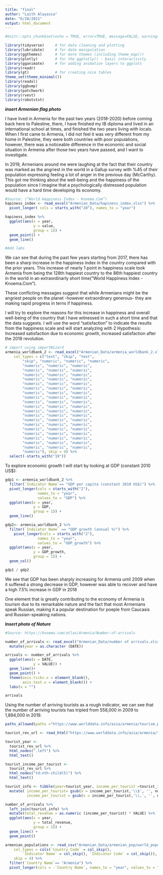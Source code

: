 ```yaml
---
title: "final"
author: "Laith Alayassa"
date: "6/28/2021"
output: html_document
---
```


```r
#knitr::opts_chunk$set(echo = TRUE, error=TRUE, message=FALSE, warning=FALSE)
```

```r
library(tidyverse)     # for data cleaning and plotting
library(lubridate)     # for date manipulation
library(ggthemes)      # for more themes (including theme_map())
library(plotly)        # for the ggplotly() - basic interactivity
library(gganimate)     # for adding animation layers to ggplots
library(readr)
library(gt)            # for creating nice tables
theme_set(theme_minimal())
library(readxl)
library(ggbump)
library(patchwork)
library(rvest)    
library(robotstxt)

```

***insert Armenian flag photo***

I have lived in Armenia for the past two years (2018-2020) before coming back here to Palestine, there, I have finished my IB diploma and lived in an international school at times, and finished the two years living with locals. When I first came to Armenia, I did not feel it was very different from my home in Palestine, they were both countries with poor populations, however, there was a noticeable difference in the economic and social situation in Armenia after those two years have passed, and I want to investigate.

In 2019, Armenians around me were laughing at the fact that their country was marked as the angriest in the world in a Gallup survey with %45 of their population expressing feeling a lot of anger in the previous day (McCarthy). This got me thinking about the well-being and the happiness of the population since I imagine that a psychologically distressed population would have a hard time developing its economy.

```r
#Source: (“World Happiness Index - Knoema.Com”)
hapiness_index <- read_excel("Armenian_Data/hapiness_index.xlsx") %>% 
  pivot_longer( cols = starts_with("20"), names_to = "year") 
```

```r
hapiness_index %>% 
  ggplot(aes(x = year,
             y = value,
             group = 1)) +
  geom_point() +
  geom_line()

#Add labs

```

We can see that during the past few years starting from 2017, there has been a sharp increase in the happiness index in the country compared with the prior years. This increase of nearly 1 point in happiness scale took Armenia from being the 128th happiest country to the 86th happiest country in the world in an extraordinarly short time(“World Happiness Index - Knoema.Com”).

These conflicting messages suggest that while Armenians might be the angriest people on the planet -however extraordinary generous- they are making rapid progress in terns if happiness.

I will try to explore the reasons for this increase in happiness and overall well-being of the country that I have witnessed in such a short time and that the data suggests. I will use the word "satisfaction" to indicate the results from the happiness scale and will start analyzing with 2 Hypothesis: Increased satisfaction due to economic growth, increased satisfaction after the 2018 revolution.



```r
# import using importWizard
armenia_worldbank_2 <- read_excel("Armenian_Data/armenia_worldbank_2.xlsx", 
    col_types = c("text", "skip", "text", 
        "skip", "numeric", "numeric", "numeric", 
        "numeric", "numeric", "numeric", 
        "numeric", "numeric", "numeric", 
        "numeric", "numeric", "numeric", 
        "numeric", "numeric", "numeric", 
        "numeric", "numeric", "numeric", 
        "numeric", "numeric", "numeric", 
        "numeric", "numeric", "numeric", 
        "numeric", "numeric", "numeric", 
        "numeric", "numeric", "numeric", 
        "numeric", "numeric", "numeric", 
        "numeric", "numeric", "numeric", 
        "numeric", "numeric", "numeric", 
        "numeric", "numeric", "numeric", 
        "numeric", "numeric", "numeric", 
        "numeric", "numeric", "numeric", 
        "numeric", "numeric", "numeric", 
        "numeric", "numeric", "numeric", 
        "numeric", "numeric", "numeric", 
        "numeric", "numeric", "numeric", 
        "numeric"), skip = 4) %>% 
  select(-starts_with("19"))

```

To explore economic growth I will start by looking at GDP (constant 2010 US$):

```r
gdp1 <- armenia_worldbank_2 %>% 
  filter(`Indicator Name`== "GDP per capita (constant 2010 US$)") %>% 
  pivot_longer(cols = starts_with("2"),
               names_to = "year",
               values_to = "GDP") %>% 
  ggplot(aes(x = year,
             y = GDP,
             group = 1)) +
  geom_line()
```

```r
gdp2<- armenia_worldbank_2 %>% 
  filter(`Indicator Name` == "GDP growth (annual %)") %>% 
    pivot_longer(cols = starts_with("2"),
               names_to = "year",
               values_to = "GDP_growth") %>% 
  ggplot(aes(x = year,
             y = GDP_growth,
             group = 1)) +
  geom_col()
``` 

```r
gdp1 / gdp2
```

We see that GDP has been sharply increasing for Armenia until 2009 when it suffered a strong decrease in GDP, however was able to recover and have a high 7.5% increase in GDP in 2018

One element that is greatly contributing to the economy of Armenia is tourism due to its remarkable nature and the fact that most Armenians speak Russian, making it a popular destination for poeple from Caucasis and Russian-speaking nations.

***Insert photo of Nature***

```r
#Source: https://knoema.com/atlas/Armenia/Number-of-arrivals

number_of_arrivals <- read_excel("Armenian_Data/number of arrivals.xlsx") %>% 
  mutate(year = as.character (DATE))
```

```r
arrivals <- number_of_arrivals %>% 
  ggplot(aes(x = DATE,
             y = VALUE)) +
  geom_line()+
  geom_point() +
  theme(axis.ticks.x = element_blank(),
        axis.text.x = element_blank()) +
  labs(x = "")

arrivals
```


Using the number of arriving tourists as a rough  indicator, we can see that the number of arriving tourists has tripled from 558,000 in 2009 to 1,894,000 in 2019.

```r
paths_allowed(paths ="https://www.worlddata.info/asia/armenia/tourism.php")
```
```r
tourist_rev_url <- read_html("https://www.worlddata.info/asia/armenia/tourism.php")
```


```r
tourist_year <- 
  tourist_rev_url %>%
  html_nodes(".left") %>%
  html_text()

tourist_income_per_tourist <- 
  tourist_rev_url %>%
  html_nodes("td:nth-child(5)") %>%
  html_text()
```


```r
tourist_info <- tibble(year=tourist_year, income_per_tourist =tourist_income_per_tourist) %>% 
  mutate( income_per_tourist= gsub(x = income_per_tourist,'\\$', '', num),
          income_per_tourist = gsub(x = income_per_tourist,'\\,', '', num))
```

```r
number_of_arrivals %>% 
  left_join(tourist_info) %>% 
  mutate(total_revenue = as.numeric (income_per_tourist) * VALUE) %>% 
  ggplot(aes(x = year,
             y = total_revenue,
             group = 1)) +
  geom_line() +
  geom_point()
```











<!-- ```{r} -->
<!-- tourist_revenue <- tourist_info %>%  -->
<!--   filter(year > 2000) %>%  -->
<!--   ggplot(aes(x = year , y = revenue4)) + -->
<!--   geom_col() -->

<!-- arrivals/tourist_revenue_graph -->
<!-- ``` -->











```r

armenian_populations <- read_csv("Armenian_Data/armenian_pop/world_populations.csv", 
    col_types = cols(`Country Code` = col_skip(), 
        `Indicator Name` = col_skip(), `Indicator Code` = col_skip()), 
    skip = 4) %>% 
  filter(`Country Name`== "Armenia") %>% 
  pivot_longer(cols = -`Country Name`, names_to = "year", values_to = "population")

```









